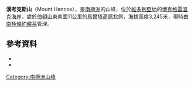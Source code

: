 {{coord|72|38|S|166|59|E|source:GNIS|display=title}}

'''漢考克斯山'''（Mount Hancox），是[[南極洲|南極洲]]的山峰，位於[[維多利亞地|維多利亞地]]的[[博克格雷溫克海岸|博克格雷溫克海岸]]，處於[[伯頓山|伯頓山]]東南面11公里的[[馬爾塔高原|馬爾塔高原]]北側，海拔高度3,245米，現時由[[南極條約體系|南極條約體系]]管理。

==參考資料==
*{{cite gnis | type = antarid | id = 6310| name = Hancox, Mount | accessdate = 2012-05-20}}
*{{usgs-gazetteer|id=6310|name=Hancox, Mount}}

{{DEFAULTSORT:Mount Hancox}}
[[Category:南極洲山峰|Category:南極洲山峰]]


{{BorchgrevinkCoast-geo-stub}}